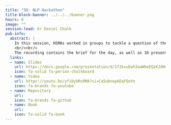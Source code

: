 ```yaml
---
title: "5D: NLP Hackathon"
title-block-banner: ../../../banner.png
hours: 6
image: ""
session-lead: Dr Daniel Chalk
pub-info:
  abstract: |
    In this session, HSMAs worked in groups to tackle a question of their choosing on some data of their choosing using Natural Language Processing techniques, undertaking miniature projects and practicing those all-important skills needed to tackle their own projects in Phase 2.  
    <br/><br/>
    The recording contains the brief for the day, as well as 10 presentations of project plans after the initial hour, and 10 presentations of project outputs at the end of the day.
  links:
  - name: Slides
    url: https://docs.google.com/presentation/d/1f2kxuEwh3aaWbeEQzKJdHmR06Wenb782dGBLv6i-BxU/edit?usp=sharing
    icon: fa-solid fa-person-chalkboard
  - name: Video
    url: https://youtu.be/yfiDyURsRMA?si=Ca5wbnepAEqFQoVn
    icon: fa-brands fa-youtube
  - name: Repository
    url: 
    icon: fa-brands fa-github
  - name: Book
    url: 
    icon: fa-solid fa-book
---
```

